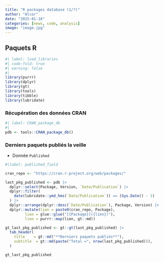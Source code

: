 ```yaml
---
title: "R packages database (1/?)"
author: "Alcor"
date: "2025-01-18"
categories: [news, code, analysis]
image: "image.jpg"
---
```


## Paquets R

```r
#| label: load_libraries
#| code-fold: true
#| warning: false
#| 
library(purrr)
library(dplyr)
library(gt)
library(tools)
library(tibble)
library(lubridate)

```

### Récupération des données CRAN

```r
#| label: CRAN_package_db
#| 
pdb <- tools::CRAN_package_db()

```

### Derniers paquets publiés la veille

  - Donnée `Published`
  
```r
#|label: published_field

cran_repo <- "https://cran.r-project.org/web/packages/"

last_pkg_published <- pdb |> 
  dplyr::select(Package, Version, `Date/Publication`) |> 
  dplyr::filter(
    date(lubridate::ymd_hms(`Date/Publication`)) == (Sys.Date() - 1)
  ) |> 
  dplyr::arrange(dplyr::desc(`Date/Publication`), Package, Version) |> 
  dplyr::mutate(lien = paste0(cran_repo, Package),
         lien = glue::glue("[{Package}]({lien})"),
         lien = purrr::map(lien, gt::md))

gt_last_pkg_published <- gt::gt(last_pkg_published) |> 
  tab_header(
    title    = gt::md("**Derniers paquets publiés**"),
    subtitle  = gt::md(paste("Total =", nrow(last_pkg_published))),
  ) 

gt_last_pkg_published

```